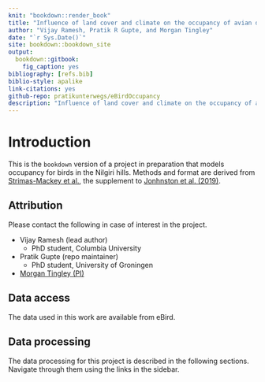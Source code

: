 ```yaml
--- 
knit: "bookdown::render_book"
title: "Influence of land cover and climate on the occupancy of avian distributions along a tropical montane gradient"
author: "Vijay Ramesh, Pratik R Gupte, and Morgan Tingley"
date: "`r Sys.Date()`"
site: bookdown::bookdown_site
output: 
  bookdown::gitbook:
    fig_caption: yes
bibliography: [refs.bib]
biblio-style: apalike
link-citations: yes
github-repo: pratikunterwegs/eBirdOccupancy
description: "Influence of land cover and climate on the occupancy of avian distributions along a tropical montane gradient"
---
```


# Introduction

This is the `bookdown` version of a project in preparation that models occupancy for birds in the Nilgiri hills. 
Methods and format are derived from [Strimas-Mackey et al.](http://strimas.com/ebird-best-practices/), the supplement to [Jonhnston et al. (2019)](https://www.biorxiv.org/content/10.1101/574392v1).

## Attribution

Please contact the following in case of interest in the project.

- Vijay Ramesh (lead author)
    - PhD student, Columbia University

- Pratik Gupte (repo maintainer)
    - PhD student, University of Groningen

- [Morgan Tingley (PI)](https://www.morgantingley.com)

## Data access

The data used in this work are available from eBird.

## Data processing

The data processing for this project is described in the following sections. Navigate through them using the links in the sidebar.